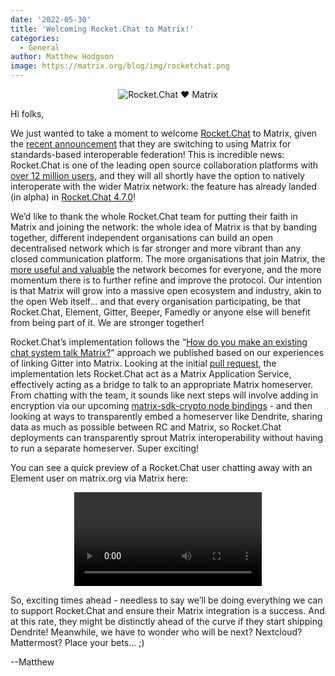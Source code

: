 ```yaml
---
date: '2022-05-30'
title: 'Welcoming Rocket.Chat to Matrix!'
categories:
  - General
author: Matthew Hodgson
image: https://matrix.org/blog/img/rocketchat.png
---
```


<div style="text-align: center">
<img src="/blog/img/rocketchat.png" alt="Rocket.Chat ♥️ Matrix"/>
</div>

Hi folks,

We just wanted to take a moment to welcome [Rocket.Chat](https://rocket.chat) to Matrix, given the [recent announcement](https://rocket.chat/press-releases/rocket-chat-leverages-matrix-protocol-for-decentralized-and-interoperable-communications) that they are switching to using Matrix for standards-based interoperable federation!  This is incredible news: Rocket.Chat is one of the leading open source collaboration platforms with [over 12 million users](https://rocket.chat/company/about-us), and they will all shortly have the option to natively interoperate with the wider Matrix network: the feature has already landed (in alpha) in [Rocket.Chat 4.7.0](https://github.com/RocketChat/Rocket.Chat/releases/tag/4.7.0)!

We’d like to thank the whole Rocket.Chat team for putting their faith in Matrix and joining the network: the whole idea of Matrix is that by banding together, different independent organisations can build an open decentralised network which is far stronger and more vibrant than any closed communication platform.  The more organisations that join Matrix, the [more useful and valuable](https://en.wikipedia.org/wiki/Metcalfe%27s_law) the network becomes for everyone, and the more momentum there is to further refine and improve the protocol.  Our intention is that Matrix will grow into a massive open ecosystem and industry, akin to the open Web itself… and that every organisation participating, be that Rocket.Chat, Element, Gitter, Beeper, Famedly or anyone else will benefit from being part of it. We are stronger together!

Rocket.Chat’s implementation follows the “[How do you make an existing chat system talk Matrix?](https://matrix.org/blog/2020/12/07/gitter-now-speaks-matrix#how-do-you-make-an-existing-chat-system-talk-matrix)” approach we published based on our experiences of linking Gitter into Matrix. Looking at the initial [pull request](https://github.com/RocketChat/Rocket.Chat/pull/23688), the implementation lets Rocket.Chat act as a Matrix Application Service, effectively acting as a bridge to talk to an appropriate Matrix homeserver.  From chatting with the team, it sounds like next steps will involve adding in encryption via our upcoming [matrix-sdk-crypto node bindings](https://github.com/matrix-org/matrix-rust-sdk/issues/699) - and then looking at ways to transparently embed a homeserver like Dendrite, sharing data as much as possible between RC and Matrix, so Rocket.Chat deployments can transparently sprout Matrix interoperability without having to run a separate homeserver.  Super exciting!

You can see a quick preview of a Rocket.Chat user chatting away with an Element user on matrix.org via Matrix here:

<div style="text-align: center; width: 100%">
<video src="/blog/img/164530391-e8b17ecd-a4d0-4ef8-a8b7-81230c1773d3.mp4" controls/>
<br/>
<br/>
</div>

So, exciting times ahead - needless to say we’ll be doing everything we can to support Rocket.Chat and ensure their Matrix integration is a success.  And at this rate, they might be distinctly ahead of the curve if they start shipping Dendrite!  Meanwhile, we have to wonder who will be next? Nextcloud? Mattermost? Place your bets… ;)

--Matthew